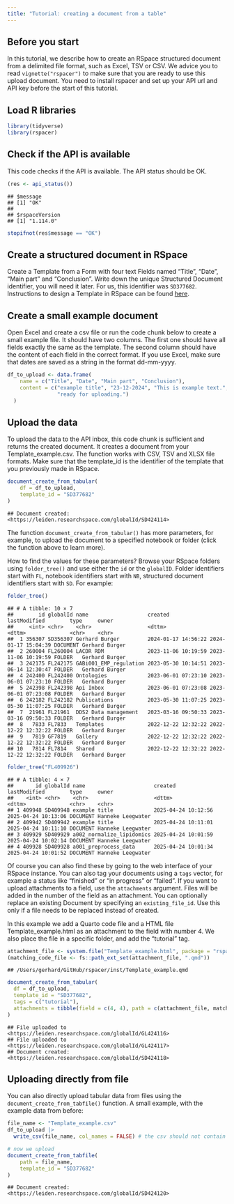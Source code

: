 ```yaml
---
title: "Tutorial: creating a document from a table"
---
```




## Before you start

In this tutorial, we describe how to create an RSpace structured document from a delimited file format, such as Excel, TSV or CSV.
We advice you to read `vignette("rspacer")` to make sure that you are ready to use this upload document.
You need to install rspacer and set up your API url and API key before the start of this tutorial.

## Load R libraries


``` r
library(tidyverse)
library(rspacer)
```

## Check if the API is available

This code checks if the API is available.
The API status should be OK.


``` r
(res <- api_status())
```

```
## $message
## [1] "OK"
## 
## $rspaceVersion
## [1] "1.114.0"
```

``` r
stopifnot(res$message == "OK")
```

## Create a structured document in RSpace

Create a Template from a Form with four text Fields named "Title", "Date", "Main part" and "Conclusion".
Write down the unique Structured Document identifier, you will need it later.
For us, this identifier was `SD377682`.
Instructions to design a Template in RSpace can be found [here](https://documentation.researchspace.com/article/wxfk9gf0a0-templates).

## Create a small example document

Open Excel and create a csv file or run the code chunk below to create a small example file.
It should have two columns.
The first one should have all fields exactly the same as the template.
The second column should have the content of each field in the correct format.
If you use Excel, make sure that dates are saved as a string in the format dd-mm-yyyy.


``` r
df_to_upload <- data.frame(
    name = c("Title", "Date", "Main part", "Conclusion"),
    content = c("example title", "23-12-2024", "This is example text.",
                "ready for uploading.")
  )
```

## Upload the data

To upload the data to the API inbox, this code chunk is sufficient and returns the created document.
It creates a document from your Template_example.csv.
The function works with CSV, TSV and XLSX file formats.
Make sure that the template_id is the identifier of the template that you previously made in RSpace.


``` r
document_create_from_tabular(
    df = df_to_upload,
    template_id = "SD377682"
)
```

```
## Document created: <https://leiden.researchspace.com/globalId/SD424114>
```

The function `document_create_from_tabular()` has more parameters, for example, to upload the document to a specified notebook or folder (click the function above to learn more).

How to find the values for these parameters?
Browse your RSpace folders using `folder_tree()` and use either the `id` or the `globalID`.
Folder identifiers start with `FL`, notebook identifiers start with `NB`, structured document identifiers start with `SD`.
For example:


``` r
folder_tree()
```

```
## # A tibble: 10 × 7
##        id globalId name                   created             lastModified        type     owner         
##     <int> <chr>    <chr>                  <dttm>              <dttm>              <chr>    <chr>         
##  1 356307 SD356307 Gerhard Burger         2024-01-17 14:56:22 2024-01-17 15:04:39 DOCUMENT Gerhard Burger
##  2 260004 FL260004 LACDR RDM              2023-11-06 10:19:59 2023-11-06 10:19:59 FOLDER   Gerhard Burger
##  3 242175 FL242175 GABi001_EMP_regulation 2023-05-30 10:14:51 2023-06-14 12:30:47 FOLDER   Gerhard Burger
##  4 242400 FL242400 Ontologies             2023-06-01 07:23:10 2023-06-01 07:23:10 FOLDER   Gerhard Burger
##  5 242398 FL242398 Api Inbox              2023-06-01 07:23:08 2023-06-01 07:23:08 FOLDER   Gerhard Burger
##  6 242182 FL242182 Publications           2023-05-30 11:07:25 2023-05-30 11:07:25 FOLDER   Gerhard Burger
##  7  21961 FL21961  DDS2 Data management   2023-03-16 09:50:33 2023-03-16 09:50:33 FOLDER   Gerhard Burger
##  8   7833 FL7833   Templates              2022-12-22 12:32:22 2022-12-22 12:32:22 FOLDER   Gerhard Burger
##  9   7819 GF7819   Gallery                2022-12-22 12:32:22 2022-12-22 12:32:22 FOLDER   Gerhard Burger
## 10   7814 FL7814   Shared                 2022-12-22 12:32:22 2022-12-22 12:32:22 FOLDER   Gerhard Burger
```

``` r
folder_tree("FL409926")
```

```
## # A tibble: 4 × 7
##       id globalId name                      created             lastModified        type     owner            
##    <int> <chr>    <chr>                     <dttm>              <dttm>              <chr>    <chr>            
## 1 409948 SD409948 example title             2025-04-24 10:12:56 2025-04-24 10:13:06 DOCUMENT Hanneke Leegwater
## 2 409942 SD409942 example title             2025-04-24 10:11:01 2025-04-24 10:11:10 DOCUMENT Hanneke Leegwater
## 3 409929 SD409929 a002_normalize_lipidomics 2025-04-24 10:01:59 2025-04-24 10:02:14 DOCUMENT Hanneke Leegwater
## 4 409928 SD409928 a001_preprocess_data      2025-04-24 10:01:34 2025-04-24 10:01:52 DOCUMENT Hanneke Leegwater
```

Of course you can also find these by going to the web interface of your RSpace instance.
You can also tag your documents using a `tags` vector, for example a status like "finished" or "in progress" or "failed".
If you want to upload attachments to a field, use the `attachments` argument.
Files will be added in the number of the field as an attachment.
You can optionally replace an existing Document by specifying an `existing_file_id`.
Use this only if a file needs to be replaced instead of created.

In this example we add a Quarto code file and a HTML file Template_example.html as an attachment to the field with number 4.
We also place the file in a specific folder, and add the "tutorial" tag.


``` r
attachment_file <- system.file("Template_example.html", package = "rspacer")
(matching_code_file <- fs::path_ext_set(attachment_file, ".qmd"))
```

```
## /Users/gerhard/GitHub/rspacer/inst/Template_example.qmd
```

``` r
document_create_from_tabular(
  df = df_to_upload,
  template_id = "SD377682",
  tags = c("tutorial"),
  attachments = tibble(field = c(4, 4), path = c(attachment_file, matching_code_file))
)
```

```
## File uploaded to <https://leiden.researchspace.com/globalId/GL424116>
## File uploaded to <https://leiden.researchspace.com/globalId/GL424117>
## Document created: <https://leiden.researchspace.com/globalId/SD424118>
```

## Uploading directly from file

You can also directly upload tabular data from files using the `document_create_from_tabfile()` function.
A small example, with the example data from before:


``` r
file_name <- "Template_example.csv"
df_to_upload |>
  write_csv(file_name, col_names = FALSE) # the csv should not contain the column names

# now we upload
document_create_from_tabfile(
    path = file_name,
    template_id = "SD377682"
)
```

```
## Document created: <https://leiden.researchspace.com/globalId/SD424120>
```

